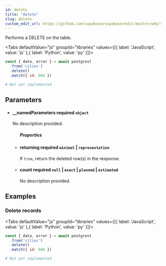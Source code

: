 ```yaml
---
id: delete
title: "delete"
slug: delete
custom_edit_url: https://github.com/supabase/supabase/edit/master/web/spec/postgrest.yml
---
```



Performs a DELETE on the table.

<Tabs
  defaultValue="js"
  groupId="libraries"
  values={[{ label: 'JavaScript', value: 'js' },{ label: 'Python', value: 'py' }]}>

<TabItem value="js">

```js
const { data, error } = await postgrest
  .from('cities')
  .delete()
  .match({ id: 666 })
```


</TabItem>
<TabItem value="py">

```py
# Not yet implemented
```


</TabItem>

</Tabs>

## Parameters


<ul className="method-list-group">
  
<li className="method-list-item">
  <h4 className="method-list-item-label">
    <span className="method-list-item-label-name">
      __namedParameters
    </span>
    <span className="method-list-item-label-badge required">
      required
    </span>
    <span className="method-list-item-validation">
      <code>object</code>
    </span>
  </h4>
  <div class="method-list-item-description">

No description provided. 

  </div>
  
<ul className="method-list-group">
  <h5 class="method-list-title method-list-title-isChild expanded">Properties</h5>

<li className="method-list-item">
  <h4 className="method-list-item-label">
    <span className="method-list-item-label-name">
      returning
    </span>
    <span className="method-list-item-label-badge required">
      required
    </span>
    <span className="method-list-item-validation">
      <code>minimal</code> | <code>representation</code>
    </span>
  </h4>
  <div class="method-list-item-description">

If `true`, return the deleted row(s) in the response.

  </div>
  
</li>


<li className="method-list-item">
  <h4 className="method-list-item-label">
    <span className="method-list-item-label-name">
      count
    </span>
    <span className="method-list-item-label-badge required">
      required
    </span>
    <span className="method-list-item-validation">
      <code>null</code> | <code>exact</code> | <code>planned</code> | <code>estimated</code>
    </span>
  </h4>
  <div class="method-list-item-description">

No description provided. 

  </div>
  
</li>

</ul>

</li>

</ul>














## Examples

### Delete records



<Tabs
  defaultValue="js"
  groupId="libraries"
  values={[{ label: 'JavaScript', value: 'js' },{ label: 'Python', value: 'py' }]}>

<TabItem value="js">

```js
const { data, error } = await postgrest
  .from('cities')
  .delete()
  .match({ id: 666 })
```


</TabItem>
<TabItem value="py">

```py
# Not yet implemented
```


</TabItem>

</Tabs>